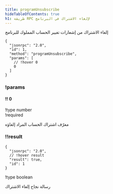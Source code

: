 ```yaml
---
title: programUnsubscribe
hideTableOfContents: true
h1: طريقة RPC لإلغاء الاشتراك في البرنامج
---
```


إلغاء الاشتراك من إشعارات تغيير الحساب المملوك للبرنامج

<APIMethod>

```jsonc !!request
{
  "jsonrpc": "2.0",
  "id": 1,
  "method": "programUnsubscribe",
  "params": [
    // !hover 0
    0
  ]
}
```

### !params

#### !! 0

!type number  
!required

معرّف اشتراك الحساب المراد إلغاؤه

### !!result

```jsonc !response
{
  "jsonrpc": "2.0",
  // !hover result
  "result": true,
  "id": 1
}
```

!type boolean

رسالة نجاح إلغاء الاشتراك

</APIMethod>
